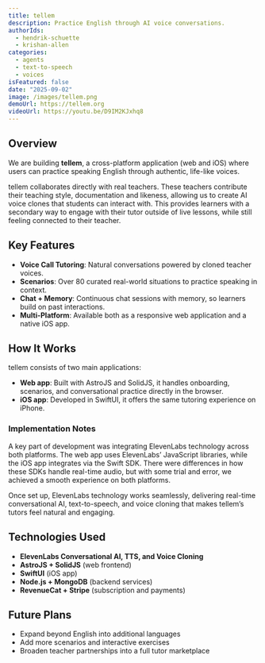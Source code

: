 ```yaml
---
title: tellem
description: Practice English through AI voice conversations.
authorIds:
  - hendrik-schuette
  - krishan-allen
categories:
  - agents
  - text-to-speech
  - voices
isFeatured: false
date: "2025-09-02"
image: /images/tellem.png
demoUrl: https://tellem.org
videoUrl: https://youtu.be/D9IM2KJxhq8
---
```


## Overview

We are building **tellem**, a cross-platform application (web and iOS) where users can practice speaking English through authentic, life-like voices.  

tellem collaborates directly with real teachers. These teachers contribute their teaching style, documentation and likeness, allowing us to create AI voice clones that students can interact with. This provides learners with a secondary way to engage with their tutor outside of live lessons, while still feeling connected to their teacher.

## Key Features

- **Voice Call Tutoring**: Natural conversations powered by cloned teacher voices.  
- **Scenarios**: Over 80 curated real-world situations to practice speaking in context.  
- **Chat + Memory**: Continuous chat sessions with memory, so learners build on past interactions.  
- **Multi-Platform**: Available both as a responsive web application and a native iOS app.  

## How It Works

tellem consists of two main applications:

- **Web app**: Built with AstroJS and SolidJS, it handles onboarding, scenarios, and conversational practice directly in the browser.  
- **iOS app**: Developed in SwiftUI, it offers the same tutoring experience on iPhone.  


### Implementation Notes

A key part of development was integrating ElevenLabs technology across both platforms. The web app uses ElevenLabs’ JavaScript libraries, while the iOS app integrates via the Swift SDK. There were differences in how these SDKs handle real-time audio, but with some trial and error, we achieved a smooth experience on both platforms.  

Once set up, ElevenLabs technology works seamlessly, delivering real-time conversational AI, text-to-speech, and voice cloning that makes tellem’s tutors feel natural and engaging.

## Technologies Used

- **ElevenLabs Conversational AI, TTS, and Voice Cloning**  
- **AstroJS + SolidJS** (web frontend)  
- **SwiftUI** (iOS app)  
- **Node.js + MongoDB** (backend services)  
- **RevenueCat + Stripe** (subscription and payments)

## Future Plans

- Expand beyond English into additional languages  
- Add more scenarios and interactive exercises  
- Broaden teacher partnerships into a full tutor marketplace  